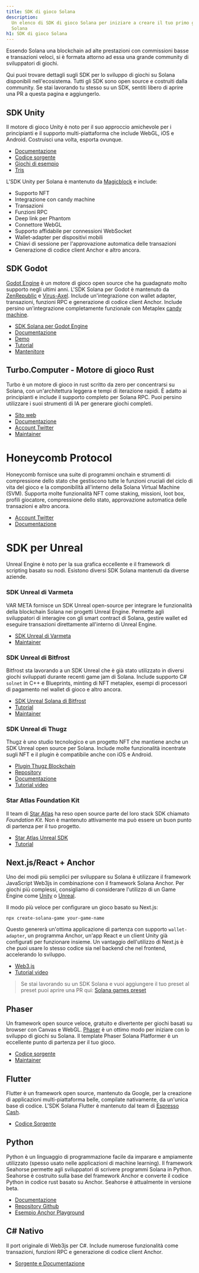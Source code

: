 ```yaml
---
title: SDK di gioco Solana
description:
  Un elenco di SDK di gioco Solana per iniziare a creare il tuo primo gioco su
  Solana
h1: SDK di gioco Solana
---
```


Essendo Solana una blockchain ad alte prestazioni con commissioni basse e
transazioni veloci, si è formata attorno ad essa una grande community di
sviluppatori di giochi.

Qui puoi trovare dettagli sugli SDK per lo sviluppo di giochi su Solana
disponibili nell'ecosistema. Tutti gli SDK sono open source e costruiti dalla
community. Se stai lavorando tu stesso su un SDK, sentiti libero di aprire una
PR a questa pagina e aggiungerlo.

## SDK Unity

Il motore di gioco Unity è noto per il suo approccio amichevole per i
principianti e il supporto multi-piattaforma che include WebGL, iOS e Android.
Costruisci una volta, esporta ovunque.

- [Documentazione](https://docs.magicblock.gg/introduction)
- [Codice sorgente](https://github.com/magicblock-labs/Solana.Unity-SDK)
- [Giochi di esempio](https://github.com/solana-developers/solana-game-examples)
- [Tris](https://blog.magicblock.gg/bolt-tic-tac-toe/)

L'SDK Unity per Solana è mantenuto da [Magicblock](https://www.magicblock.gg/) e
include:

- Supporto NFT
- Integrazione con candy machine
- Transazioni
- Funzioni RPC
- Deep link per Phantom
- Connettore WebGL
- Supporto affidabile per connessioni WebSocket
- Wallet-adapter per dispositivi mobili
- Chiavi di sessione per l'approvazione automatica delle transazioni
- Generazione di codice client Anchor e altro ancora.

## SDK Godot

[Godot Engine](https://godotengine.org/) è un motore di gioco open source che ha
guadagnato molto supporto negli ultimi anni. L'SDK Solana per Godot è mantenuto
da [ZenRepublic](https://twitter.com/ZenRepublicNDM) e
[Virus-Axel](https://twitter.com/AxelBenjam). Include un'integrazione con wallet
adapter, transazioni, funzioni RPC e generazione di codice client Anchor.
Include persino un'integrazione completamente funzionale con Metaplex
[candy machine](https://zenwiki.gitbook.io/solana-godot-sdk-docs/guides/setup-candy-machine).

- [SDK Solana per Godot Engine](https://github.com/Virus-Axel/godot-solana-sdk)
- [Documentazione](https://zenwiki.gitbook.io/solana-godot-sdk-docs)
- [Demo](https://github.com/ZenRepublic/GodotSolanaSDKDemoPackage)
- [Tutorial](https://www.youtube.com/watch?v=tszFPInYmXQ)
- [Mantenitore](https://twitter.com/ZenRepublicNDM)

## Turbo.Computer - Motore di gioco Rust

Turbo è un motore di gioco in rust scritto da zero per concentrarsi su Solana,
con un'architettura leggera e tempi di iterazione rapidi. È adatto ai
principianti e include il supporto completo per Solana RPC. Puoi persino
utilizzare i suoi strumenti di IA per generare giochi completi.

- [Sito web](https://turbo.computer/)
- [Documentazione](https://docs.turbo.computer/)
- [Account Twitter](https://twitter.com/makegamesfast)
- [Maintainer](https://twitter.com/jozanza)

# Honeycomb Protocol

Honeycomb fornisce una suite di programmi onchain e strumenti di compressione
dello stato che gestiscono tutte le funzioni cruciali del ciclo di vita del
gioco e la componibilità all'interno della Solana Virtual Machine (SVM).
Supporta molte funzionalità NFT come staking, missioni, loot box, profili
giocatore, compressione dello stato, approvazione automatica delle transazioni e
altro ancora.

- [Account Twitter](https://twitter.com/honeycomb_prtcl)
- [Documentazione](https://docs.honeycombprotocol.com/)

# SDK per Unreal

Unreal Engine è noto per la sua grafica eccellente e il framework di scripting
basato su nodi. Esistono diversi SDK Solana mantenuti da diverse aziende.

### SDK Unreal di Varmeta

VAR META fornisce un SDK Unreal open-source per integrare le funzionalità della
blockchain Solana nei progetti Unreal Engine. Permette agli sviluppatori di
interagire con gli smart contract di Solana, gestire wallet ed eseguire
transazioni direttamente all'interno di Unreal Engine.

- [SDK Unreal di Varmeta](https://github.com/VAR-META-Tech/UnrealSolanaSDK)
- [Maintainer](https://www.var-meta.com/)

### SDK Unreal di Bitfrost

Bitfrost sta lavorando a un SDK Unreal che è già stato utilizzato in diversi
giochi sviluppati durante recenti game jam di Solana. Include supporto C#
`solnet` in C++ e Blueprints, minting di NFT metaplex, esempi di processori di
pagamento nel wallet di gioco e altro ancora.

- [SDK Unreal Solana di Bitfrost](https://github.com/Bifrost-Technologies/Solana-Unreal-SDK)
- [Tutorial](https://www.youtube.com/watch?v=S8fm8mFeUkk)
- [Maintainer](https://twitter.com/BifrostTitan)

### SDK Unreal di Thugz

Thugz è uno studio tecnologico e un progetto NFT che mantiene anche un SDK
Unreal open source per Solana. Include molte funzionalità incentrate sugli NFT e
il plugin è compatibile anche con iOS e Android.

- [Plugin Thugz Blockchain](https://www.fab.com/listings/a7e220ba-93e5-4a3b-99e7-17b13da76f05)
- [Repository](https://github.com/ThugzLabs/Thugz-BC-Plugin-Packaged-for-UE5.4)
- [Documentazione](https://thugzblockchainplugin-docs.vercel.app/)
- [Tutorial video](https://www.youtube.com/watch?v=dS7sTZd_E9U&ab_channel=ThugzNFT)

### Star Atlas Foundation Kit

Il team di [Star Atlas](https://staratlas.com/) ha reso open source parte del
loro stack SDK chiamato _Foundation Kit_. Non è mantenuto attivamente ma può
essere un buon punto di partenza per il tuo progetto.

- [Star Atlas Unreal SDK](https://github.com/staratlasmeta/FoundationKit)
- [Tutorial](https://www.youtube.com/watch?v=S8fm8mFeUkk)

## Next.js/React + Anchor

Uno dei modi più semplici per sviluppare su Solana è utilizzare il framework
JavaScript Web3js in combinazione con il framework Solana Anchor. Per giochi più
complessi, consigliamo di considerare l'utilizzo di un Game Engine come
[Unity](#unity-sdk) o [Unreal](#unreal-sdks).

Il modo più veloce per configurare un gioco basato su Next.js:

```shell
npx create-solana-game your-game-name
```

Questo genererà un'ottima applicazione di partenza con supporto
`wallet-adapter`, un programma Anchor, un'app React e un client Unity già
configurati per funzionare insieme. Un vantaggio dell'utilizzo di Next.js è che
puoi usare lo stesso codice sia nel backend che nel frontend, accelerando lo
sviluppo.

- [Web3.js](https://solana.com/docs/clients/javascript)
- [Tutorial video](https://www.youtube.com/watch?v=fnhivg_pemI&t=1s&ab_channel=Solana)

> Se stai lavorando su un SDK Solana e vuoi aggiungere il tuo preset al preset
> puoi aprire una PR qui:
> [Solana games preset](https://github.com/solana-developers/solana-game-preset)

## Phaser

Un framework open source veloce, gratuito e divertente per giochi basati su
browser con Canvas e WebGL. [Phaser](https://phaser.io/) è un ottimo modo per
iniziare con lo sviluppo di giochi su Solana. Il template Phaser Solana
Platformer è un eccellente punto di partenza per il tuo gioco.

- [Codice sorgente](https://github.com/Bread-Heads-NFT/phaser-solana-platformer-template)
- [Maintainer](https://twitter.com/blockiosaurus)

## Flutter

Flutter è un framework open source, mantenuto da Google, per la creazione di
applicazioni multi-piattaforma belle, compilate nativamente, da un'unica base di
codice. L'SDK Solana Flutter è mantenuto dal team di
[Espresso Cash](https://www.espressocash.com/).

- [Codice Sorgente](https://github.com/espresso-cash/espresso-cash-public)

## Python

Python è un linguaggio di programmazione facile da imparare e ampiamente
utilizzato (spesso usato nelle applicazioni di machine learning). Il framework
Seahorse permette agli sviluppatori di scrivere programmi Solana in Python.
Seahorse è costruito sulla base del framework Anchor e converte il codice Python
in codice rust basato su Anchor. Seahorse è attualmente in versione beta.

- [Documentazione](https://www.seahorse.dev/)
- [Repository Github](https://github.com/solana-developers/seahorse)
- [Esempio Anchor Playground](https://beta.solpg.io/tutorials/hello-seahorse)

## C# Nativo

Il port originale di Web3js per C#. Include numerose funzionalità come
transazioni, funzioni RPC e generazione di codice client Anchor.

- [Sorgente e Documentazione](https://github.com/bmresearch/Solnet/blob/master/docs/articles/getting_started.md)
